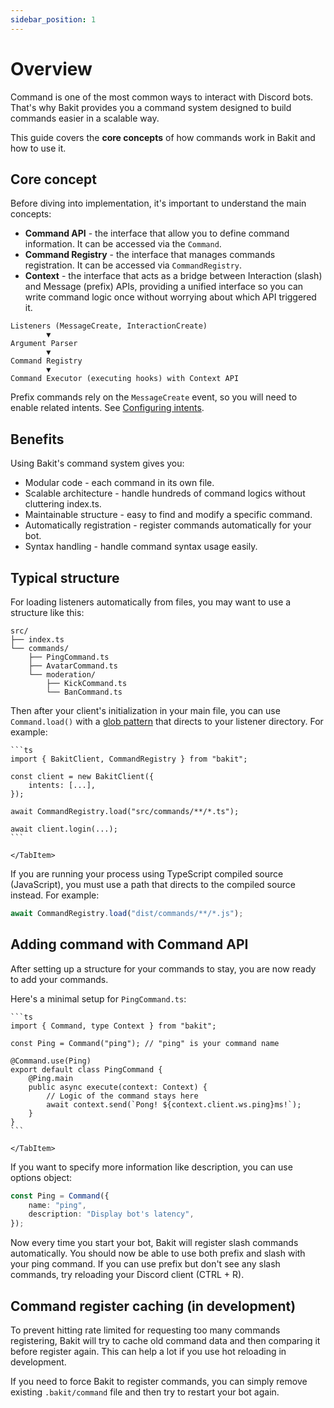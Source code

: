 ```yaml
---
sidebar_position: 1
---
```



# Overview

Command is one of the most common ways to interact with Discord bots.
That's why Bakit provides you a command system designed to build commands easier in a scalable way.

This guide covers the **core concepts** of how commands work in Bakit and how to use it.

## Core concept

Before diving into implementation, it's important to understand the main concepts:

- **Command API** - the interface that allow you to define command information. It can be accessed via the `Command`.
- **Command Registry** - the interface that manages commands registration. It can be accessed via `CommandRegistry`.
- **Context** - the interface that acts as a bridge between Interaction (slash) and Message (prefix) APIs, providing a unified interface so you can write command logic once without worrying about which API triggered it.

<Tabs>
<TabItem value="diagram" label="Command Flow">

```
Listeners (MessageCreate, InteractionCreate)
		▼
Argument Parser
		▼
Command Registry
		▼
Command Executor (executing hooks) with Context API
```

</TabItem>
</Tabs>

<Admonition type="info" title="Configuring intents">

Prefix commands rely on the `MessageCreate` event, so you will need to enable related intents. See [Configuring intents](/docs/getting-started/quick-start#configuring-intents).

</Admonition>

## Benefits

Using Bakit's command system gives you:

- Modular code - each command in its own file.
- Scalable architecture - handle hundreds of command logics without cluttering index.ts.
- Maintainable structure - easy to find and modify a specific command.
- Automatically registration - register commands automatically for your bot.
- Syntax handling - handle command syntax usage easily.

## Typical structure

For loading listeners automatically from files, you may want to use a structure like this:

```
src/
├── index.ts
└── commands/
	├── PingCommand.ts
	├── AvatarCommand.ts
	└── moderation/
		├── KickCommand.ts
		└── BanCommand.ts
```

Then after your client's initialization in your main file, you can use `Command.load()`
with a [glob pattern](https://www.malikbrowne.com/blog/a-beginners-guide-glob-patterns/) that directs to your listener directory. For example:

<Tabs>
	<TabItem value="code" label="src/index.ts">
	
	```ts
	import { BakitClient, CommandRegistry } from "bakit";

    const client = new BakitClient({
    	intents: [...],
    });

    await CommandRegistry.load("src/commands/**/*.ts");

    await client.login(...);
    ```

    </TabItem>

</Tabs>

<Admonition type="caution" title="Use a correct path to your source code">
	
If you are running your process using TypeScript compiled source (JavaScript), you must use a path that directs to the compiled source instead. For example:

```ts
await CommandRegistry.load("dist/commands/**/*.js");
```

</Admonition>

## Adding command with Command API

After setting up a structure for your commands to stay, you are now ready to add your commands.

Here's a minimal setup for `PingCommand.ts`:

<Tabs>
	<TabItem value="code" label="src/commands/PingCommand.ts">
	
	```ts
	import { Command, type Context } from "bakit";

    const Ping = Command("ping"); // "ping" is your command name

    @Command.use(Ping)
    export default class PingCommand {
    	@Ping.main
    	public async execute(context: Context) {
			// Logic of the command stays here
    		await context.send(`Pong! ${context.client.ws.ping}ms!`);
    	}
    }
    ```

    </TabItem>

</Tabs>

If you want to specify more information like description, you can use options object:

```ts
const Ping = Command({
	name: "ping",
	description: "Display bot's latency",
});
```

Now every time you start your bot, Bakit will register slash commands automatically. You should now be able to use both prefix and slash with your ping command.
If you can use prefix but don't see any slash commands, try reloading your Discord client (CTRL + R).

## Command register caching (in development)

To prevent hitting rate limited for requesting too many commands registering, Bakit will try to cache old command data and then comparing it before register again.
This can help a lot if you use hot reloading in development.

If you need to force Bakit to register commands, you can simply remove existing `.bakit/command` file and then try to restart your bot again.
